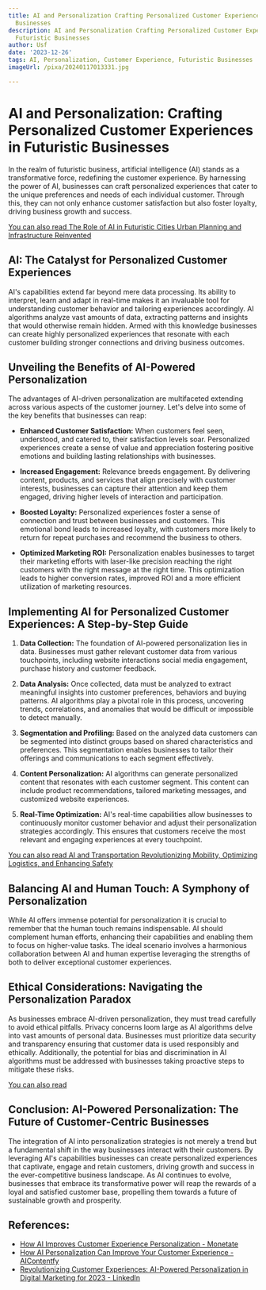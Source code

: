 ```yaml
---
title: AI and Personalization Crafting Personalized Customer Experiences in Futuristic
  Businesses
description: AI and Personalization Crafting Personalized Customer Experiences in
  Futuristic Businesses
author: Usf
date: '2023-12-26'
tags: AI, Personalization, Customer Experience, Futuristic Businesses
imageUrl: /pixa/20240117013331.jpg

---
```

# AI and Personalization: Crafting Personalized Customer Experiences  in Futuristic Businesses

In the realm of futuristic business,  artificial intelligence (AI)  stands as a transformative force, redefining the customer experience. By harnessing the power of AI, businesses  can craft personalized experiences that cater to the unique preferences and needs of  each individual  customer. Through this,  they can not only enhance customer satisfaction but also foster loyalty, driving business growth and success.

[You can also read The Role of  AI in Futuristic Cities Urban Planning and  Infrastructure Reinvented](The%20Role%20of%20AI%20in%20Futuristic%20Cities%20Urban%20Planning%20and%20Infrastructure%20Reinvented)


## AI: The  Catalyst for Personalized Customer Experiences

AI's capabilities extend far beyond mere data processing. Its  ability to interpret, learn and adapt in  real-time makes it an invaluable tool for understanding customer behavior and  tailoring experiences accordingly. AI algorithms analyze vast amounts of data, extracting  patterns  and insights that would otherwise remain hidden. Armed with this  knowledge businesses can create highly personalized  experiences that resonate with each  customer building stronger  connections and  driving business outcomes.

## Unveiling the Benefits of AI-Powered Personalization

The advantages of  AI-driven personalization are multifaceted extending across various aspects of the  customer journey. Let's delve into some of the key benefits that businesses can reap:

* **Enhanced Customer Satisfaction:** When customers feel seen, understood,  and catered to, their satisfaction levels soar. Personalized experiences create a sense of value and appreciation fostering positive  emotions and building lasting relationships with businesses.

* **Increased Engagement:** Relevance  breeds  engagement. By delivering content, products, and services that align precisely with customer interests, businesses can capture their attention and keep them engaged, driving higher levels of interaction and participation.

* **Boosted Loyalty:**  Personalized experiences foster a sense of connection and  trust  between businesses and customers. This emotional  bond leads  to increased loyalty, with customers more likely to return for repeat purchases and recommend  the business to others.

* **Optimized Marketing ROI:**  Personalization enables businesses to target their marketing efforts with laser-like precision  reaching the right customers with the right message  at the right time. This optimization leads  to higher conversion rates, improved ROI and a more efficient utilization of marketing resources.

## Implementing AI for Personalized Customer Experiences: A Step-by-Step Guide

1.  **Data Collection:** The foundation  of  AI-powered personalization lies in data. Businesses must gather relevant customer data from  various  touchpoints, including website  interactions social media engagement, purchase history and  customer feedback.

2. **Data Analysis:** Once collected, data must be analyzed to extract  meaningful insights into customer preferences, behaviors and buying  patterns. AI algorithms play a pivotal role in this process, uncovering trends, correlations,  and anomalies that would be difficult or impossible to detect manually.

3. **Segmentation and Profiling:** Based on the analyzed data customers can be segmented into distinct  groups based on shared characteristics and preferences. This segmentation enables businesses to tailor their offerings and communications to each segment effectively.

4. **Content Personalization:** AI algorithms can generate personalized  content that resonates  with each customer segment. This content can include product recommendations,  tailored marketing messages, and customized website experiences.

5. **Real-Time Optimization:** AI's real-time capabilities allow businesses to continuously monitor  customer behavior and adjust their personalization strategies accordingly. This ensures that customers receive the most relevant and engaging experiences at  every touchpoint.

[You  can also read AI and Transportation  Revolutionizing Mobility, Optimizing Logistics,  and Enhancing Safety](AI%20and%20Transportation%20Revolutionizing%20Mobility%2C%20Optimizing%20Logistics%2C%20and%20Enhancing%20Safety)


## Balancing AI and Human Touch: A Symphony of Personalization

While AI offers  immense potential for personalization it is crucial to remember that the human touch remains indispensable. AI should complement human efforts,  enhancing their capabilities and enabling them to focus on  higher-value tasks. The ideal scenario involves a harmonious collaboration between AI  and human expertise  leveraging the strengths of both to deliver exceptional customer experiences.

## Ethical Considerations: Navigating the  Personalization Paradox

As businesses  embrace AI-driven personalization, they must tread carefully to avoid ethical pitfalls. Privacy  concerns loom large as AI algorithms delve into vast amounts of personal data. Businesses must prioritize data security and transparency ensuring that customer data is used responsibly and ethically. Additionally, the potential for  bias and discrimination in AI algorithms must be addressed with businesses taking proactive steps to mitigate these risks.

[You can also read ]()


##  Conclusion: AI-Powered Personalization: The Future of Customer-Centric  Businesses

The integration of AI into personalization strategies is not merely a trend but a fundamental shift in the way businesses interact  with their customers. By leveraging AI's  capabilities businesses can create personalized experiences that captivate, engage and retain customers, driving  growth and  success in  the ever-competitive business landscape. As AI continues to evolve, businesses that embrace its transformative power will reap the rewards of a loyal and satisfied customer base, propelling  them  towards a future of sustainable growth and  prosperity.

## References:
- [How AI Improves Customer Experience Personalization - Monetate](https://monetate.com/resources/how-ai-is-transforming-customer-experience-through-personalization-strategies/)
- [How AI Personalization Can Improve Your Customer Experience - AIContentfy](https://aicontentfy.com/en/blog/how-ai-personalization-can-improve-customer-experience)
- [Revolutionizing Customer Experiences: AI-Powered Personalization in Digital Marketing for 2023 - LinkedIn](https://www.linkedin.com/pulse/revolutionizing-customer-experiences-ai-powered-personalization)
